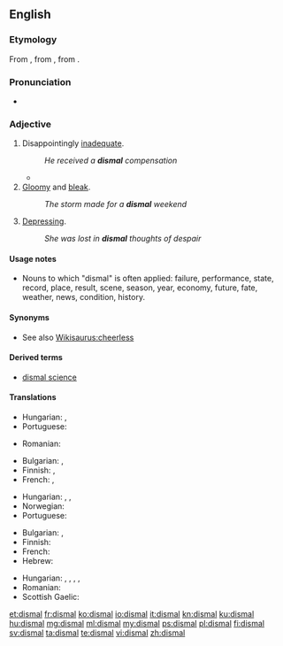 ==English==

===Etymology===
From {{etyl|xno|en}} {{term|dismal|lang=fro}}, from {{etyl|fro|en}} {{term|(li) dis mals||(the) bad days|lang=fro}}, from {{etyl|ML.|en}} {{term/t|la|diēs||day}} {{term|mālī||bad|lang=la}}.

===Pronunciation===
* {{IPA|[ˈdɪzməɫ]}}

===Adjective===
{{en-adj}}

# Disappointingly [[inadequate]].
#: ''He received a '''dismal''' compensation''
#* {{quote-news
|year=2012
|date=April 22
|author=Sam Sheringham
|title=Liverpool 0-1 West Brom
|work=BBC Sport
|url=http://www.bbc.co.uk/sport/0/football/17718147
|page=
|passage=Liverpool's efforts thereafter had an air of desperation as their '''dismal''' 2012 league form continued.}}
# [[gloomy|Gloomy]] and [[bleak]].
#: ''The storm made for a '''dismal''' weekend''
# [[depressing|Depressing]].
#: ''She was lost in '''dismal''' thoughts of despair''

====Usage notes====
* Nouns to which "dismal" is often applied: failure, performance, state, record, place, result, scene, season, year, economy, future, fate, weather, news, condition, history.

====Synonyms====
* See also [[Wikisaurus:cheerless]]

====Derived terms====
* [[dismal science]]

====Translations====
{{trans-top|disappointingly inadequate}}
* Hungarian: {{t+|hu|elszomorító}}, {{t+|hu|sikertelen}}
* Portuguese: {{t+|pt|inadequado|m}}
{{trans-mid}}
* Romanian: {{t|ro|dezamagitor de inadecvat}}
{{trans-bottom}}

{{trans-top|gloomy and bleak}}
* Bulgarian: {{t+|bg|мрачен}},  {{t+|bg|неприветлив}}
* Finnish: {{t+|fi|synkkä}}, {{t+|fi|surullinen}}
* French: {{t+|fr|morne|m|f}},  {{t+|fr|lugubre|m|f}}
{{trans-mid}}
* Hungarian: {{t+|hu|szomorú}}, {{t+|hu|sötét}}, {{t+|hu|bús}}
* Norwegian: {{t|no|stusslig}}
* Portuguese: {{t+|pt|sombrio}}
{{trans-bottom}}

{{trans-top|depressing}}
* Bulgarian: {{t+|bg|тъжен}},  {{t+|bg|унил}}
* Finnish: {{t+|fi|surullinen}}
* French: {{t+|fr|déprimant}}
* Hebrew: {{t|he|מדכא|m|tr=Medakke|sc=Hebr}}
{{trans-mid}}
* Hungarian: {{t+|hu|szomorú}}, {{t+|hu|lehangoló}}, {{t+|hu|gyászos}}, {{t+|hu|komor}}, {{t+|hu|vigasztalan}}
* Romanian: {{t|ro|deprimant}}
* Scottish Gaelic: {{t|gd|brònach}}
{{trans-bottom}}

[[et:dismal]]
[[fr:dismal]]
[[ko:dismal]]
[[io:dismal]]
[[it:dismal]]
[[kn:dismal]]
[[ku:dismal]]
[[hu:dismal]]
[[mg:dismal]]
[[ml:dismal]]
[[my:dismal]]
[[ps:dismal]]
[[pl:dismal]]
[[fi:dismal]]
[[sv:dismal]]
[[ta:dismal]]
[[te:dismal]]
[[vi:dismal]]
[[zh:dismal]]